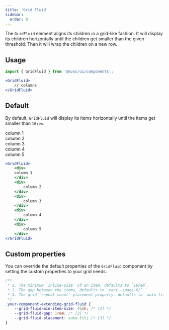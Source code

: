 ```yaml
---
title: 'Grid Fluid'
sidebar:
  order: 0
---
```



The `GridFluid` element aligns its children in a grid-like fashion. It will display its children horizontally until the children get smaller than the given threshold. Then it will wrap the children on a new row.

## Usage

```jsx
import { GridFluid } from '@mvoc/ui/components';

<GridFluid>
	// columns
</GridFluid>
```

## Default
By default, `GridFluid` will display its items horizontally until the items get smaller than `16rem`.

<div class="not-content">
	<GridFluid>
		<div>
		column 1
		</div>
		<div>
			column 2
		</div>
		<div>
			column 3
		</div>
		<div>
			column 4
		</div>
		<div>
			column 5
		</div>
	</GridFluid>
</div>

```jsx
<GridFluid>
	<div>
	column 1
	</div>
	<div>
		column 2
	</div>
	<div>
		column 3
	</div>
	<div>
		column 4
	</div>
	<div>
		column 5
	</div>
</GridFluid>
```

## Custom properties

You can override the default properties of the `GridFluid` component by setting the custom properties to your grid needs.

```css
/**
 * 1. The minimum `inline-size` of an item, defaults to `16rem`.
 * 2. The gap between the items, defaults to `var(--space-6)`.
 * 3. The grid `repeat count` placement property, defaults to `auto-fill`.
 */
.your-component-extending-grid-fluid {
	--grid-fluid-min-item-size: 45ch; /* [1] */
	--grid-fluid-gap: 1rem; /* [2] */
	--grid-fluid-placement: auto-fit; /* [3] */
}
```
